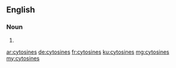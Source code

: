 ==English==

===Noun===
{{head|en|noun plural form}}

# {{plural of|cytosine|lang=en}}

[[ar:cytosines]]
[[de:cytosines]]
[[fr:cytosines]]
[[ku:cytosines]]
[[mg:cytosines]]
[[my:cytosines]]